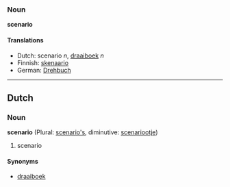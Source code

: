 ===Noun===
'''scenario'''

====Translations====
*Dutch: scenario ''n'', [[draaiboek]] ''n''
*Finnish: [[skenaario]]
*German: [[Drehbuch]]

----
==Dutch==
===Noun===
'''scenario''' (Plural: [[scenario's]], diminutive: [[scenariootje]])

# scenario

====Synonyms====
*[[draaiboek]]